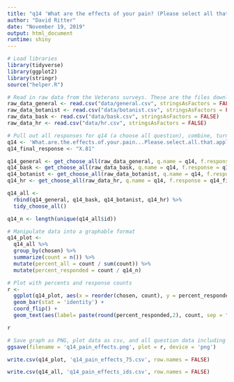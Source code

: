 ```yaml
---
title: "q14 'What are the effects of your pain? (Please select all that apply)'"
author: "David Ritter"
date: "November 19, 2019"
output: html_document
runtime: shiny
---
```


```r
# Load libraries
library(tidyverse)
library(ggplot2)
library(stringr)
source("helper.R")
```

```r
# Read in raw data from the Veterans surveys. These are the files downloaded from survey monkey saved as a .csv
raw_data_general <- read.csv("data/general.csv", stringsAsFactors = FALSE)
raw_data_botanist <- read.csv("data/botanist.csv", stringsAsFactors = FALSE)
raw_data_bask <- read.csv("data/bask.csv", stringsAsFactors = FALSE)
raw_data_hr <- read.csv("data/hr.csv", stringsAsFactors = FALSE)
```

```r
# Pull out all responses for q14 (a choose all question), combine, turn into a tidy data format for further processing then determine 'question n'
q14 <- 'What.are.the.effects.of.your.pain...Please.select.all.that.apply.'
q14_final_response <- "X.81"

q14_general <- get_choose_all(raw_data_general, q.name = q14, f.response = q14_final_response)
q14_bask <- get_choose_all(raw_data_bask, q.name = q14, f.response = q14_final_response)
q14_botanist <- get_choose_all(raw_data_botanist, q.name = q14, f.response = q14_final_response)
q14_hr <- get_choose_all(raw_data_hr, q.name = q14, f.response = q14_final_response)

q14_all <- 
  rbind(q14_general, q14_bask, q14_botanist, q14_hr) %>%
  tidy_choose_all()

q14_n <- length(unique(q14_all$id))
```

```r
# Manipulate data into a graphable format
q14_plot <-
  q14_all %>%
  group_by(chosen) %>%
  summarize(count = n()) %>%
  mutate(percent_all = count / sum(count)) %>%
  mutate(percent_responded = count / q14_n)
```

```r
# Plot with percents and response counts
r <- 
  ggplot(q14_plot, aes(x = reorder(chosen, count), y = percent_responded)) +
  geom_bar(stat = 'identity') +
  coord_flip() +
  geom_text(aes(label= paste(round(percent_responded,2), count, sep = "***")))

r
```

```r
# Save graph as PNG, plot data as csv, and all question data including response IDs as csv (save question n and N at end of plot file as "_x.x")
ggsave(filename = 'q14_pain_effects.png', plot = r, device = 'png')

write.csv(q14_plot, 'q14_pain_effects_75.csv', row.names = FALSE)

write.csv(q14_all, 'q14_pain_effects_ids.csv', row.names = FALSE)
```